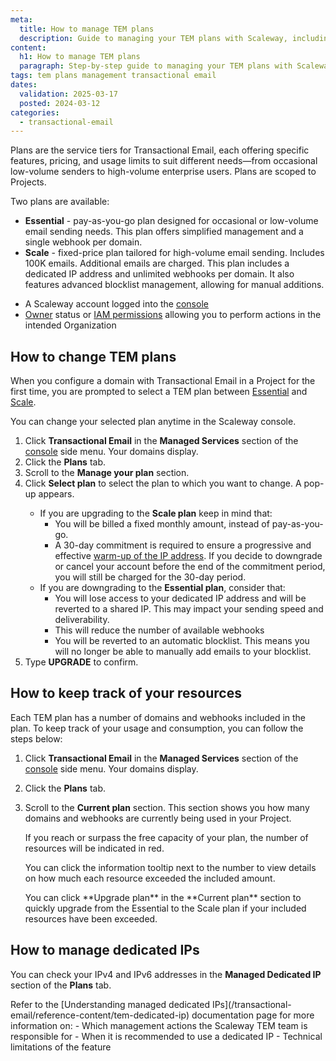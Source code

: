 ```yaml
---
meta:
  title: How to manage TEM plans
  description: Guide to managing your TEM plans with Scaleway, including upgrading, downgrading, and monitoring usage.
content:
  h1: How to manage TEM plans
  paragraph: Step-by-step guide to managing your TEM plans with Scaleway.
tags: tem plans management transactional email
dates:
  validation: 2025-03-17
  posted: 2024-03-12
categories:
  - transactional-email
---
```


Plans are the service tiers for Transactional Email, each offering specific features, pricing, and usage limits to suit different needs—from occasional low-volume senders to high-volume enterprise users. Plans are scoped to Projects.

Two plans are available:
  - **Essential** - pay-as-you-go plan designed for occasional or low-volume email sending needs. This plan offers simplified management and a single webhook per domain.
  - **Scale** - fixed-price plan tailored for high-volume email sending. Includes 100K emails. Additional emails are charged. This plan includes a dedicated IP address and unlimited webhooks per domain. It also features advanced blocklist management, allowing for manual additions.

<Macro id="requirements" />

- A Scaleway account logged into the [console](https://console.scaleway.com)
- [Owner](/iam/concepts/#owner) status or [IAM permissions](/iam/concepts/#permission) allowing you to perform actions in the intended Organization

## How to change TEM plans

When you configure a domain with Transactional Email in a Project for the first time, you are prompted to select a TEM plan between [Essential](/transactional-email/concepts#essential-plan) and [Scale](/transactional-email/concepts#scale-plan).

You can change your selected plan anytime in the Scaleway console.

1. Click **Transactional Email** in the **Managed Services** section of the [console](https://console.scaleway.com/) side menu. Your domains display.
2. Click the **Plans** tab.
3. Scroll to the **Manage your plan** section.
4. Click **Select plan** to select the plan to which you want to change. A pop-up appears.
    <Message type="important">
      - If you are upgrading to the **Scale plan** keep in mind that:
          - You will be billed a fixed monthly amount, instead of pay-as-you-go.
          - A 30-day commitment is required to ensure a progressive and effective [warm-up of the IP address](/transactional-email/concepts#ip-warm-up). If you decide to downgrade or cancel your account before the end of the commitment period, you will still be charged for the 30-day period.
      - If you are downgrading to the **Essential plan**, consider that:
          - You will lose access to your dedicated IP address and will be reverted to a shared IP. This may impact your sending speed and deliverability.
          - This will reduce the number of available webhooks
          - You will be reverted to an automatic blocklist. This means you will no longer be able to manually add emails to your blocklist.
    </Message>
5. Type **UPGRADE** to confirm.

## How to keep track of your resources

Each TEM plan has a number of domains and webhooks included in the plan. To keep track of your usage and consumption, you can follow the steps below:

1. Click **Transactional Email** in the **Managed Services** section of the [console](https://console.scaleway.com/) side menu. Your domains display.
2. Click the **Plans** tab.
3. Scroll to the **Current plan** section. This section shows you how many domains and webhooks are currently being used in your Project.

    If you reach or surpass the free capacity of your plan, the number of resources will be indicated in red.

    <Lightbox src="scaleway-tem-current-plan.webp" alt="A screenshot of the Scaleway console shows the current plan section. The Project is subscribed to the essential plan. 3 domains are used in this Project. A maximum of 5 domains are available with the Essential plan. 2 Webhooks used in this Project. 1 webhook is available per domain with the Essential plan. Free emails per month: 0/300. A button to upgrade plan is also shown." />

    You can click the information tooltip next to the number to view details on how much each resource exceeded the included amount.

    <Lightbox src="scaleway-tem-current-plan-tooltip.webp" alt="A screenshot of the Scaleway console shows the current plan section. The Project is subscribed to the essential plan. 3 domains are used in this Project. A maximum of 5 domains are available with the Essential plan. 2 Webhooks used in this Project. 1 webhook is available per domain with the Essential plan. Free emails per month: 0/300. A button to upgrade plan is also shown. An information box over the webhook section says: Max. number of webhooks exceeded. The exceeding webhooks are now read-only. Upgrade to the Scale plan to benefit from unlimited webhooks." />

      <Message type="tip">
        You can click **Upgrade plan** in the **Current plan** section to quickly upgrade from the Essential to the Scale plan if your included resources have been exceeded.
      </Message>

## How to manage dedicated IPs

<Macro id="dedicated-ip" />

You can check your IPv4 and IPv6 addresses in the **Managed Dedicated IP** section of the **Plans** tab.

<Message type="important">
  Refer to the [Understanding managed dedicated IPs](/transactional-email/reference-content/tem-dedicated-ip) documentation page for more information on:
    - Which management actions the Scaleway TEM team is responsible for
    - When it is recommended to use a dedicated IP
    - Technical limitations of the feature
</Message>

